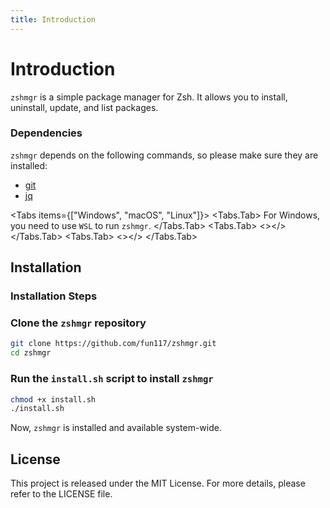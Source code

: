 ```yaml
---
title: Introduction
---
```



# Introduction

`zshmgr` is a simple package manager for Zsh. It allows you to install, uninstall, update, and list packages.

### Dependencies

`zshmgr` depends on the following commands, so please make sure they are installed:

- [git](https://git-scm.com/downloads)
- [jq](https://jqlang.github.io/jq/download/)

<Tabs items={["Windows", "macOS", "Linux"]}>
  <Tabs.Tab>
    <Callout type="warning" emoji="⚠️">
      For Windows, you need to use `WSL` to run `zshmgr`.
    </Callout>
  </Tabs.Tab>
  <Tabs.Tab>
    <></>
  </Tabs.Tab>
  <Tabs.Tab>
    <></>
  </Tabs.Tab>
</Tabs>

## Installation

### Installation Steps

<Steps>

### Clone the `zshmgr` repository

```bash
git clone https://github.com/fun117/zshmgr.git
cd zshmgr
```

### Run the `install.sh` script to install `zshmgr`

```bash
chmod +x install.sh
./install.sh
```

</Steps>

Now, `zshmgr` is installed and available system-wide.

## License

This project is released under the MIT License. For more details, please refer to the LICENSE file.